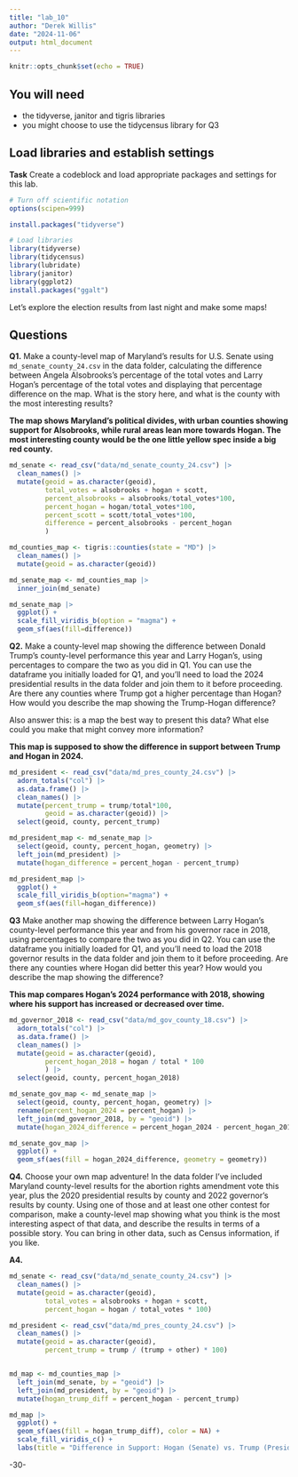 ```yaml
---
title: "lab_10"
author: "Derek Willis"
date: "2024-11-06"
output: html_document
---
```


```r
knitr::opts_chunk$set(echo = TRUE)
```

## You will need

-   the tidyverse, janitor and tigris libraries
-   you might choose to use the tidycensus library for Q3

## Load libraries and establish settings

**Task** Create a codeblock and load appropriate packages and settings for this lab.

```r
# Turn off scientific notation
options(scipen=999)

install.packages("tidyverse")

# Load libraries
library(tidyverse)
library(tidycensus)
library(lubridate)
library(janitor)
library(ggplot2)
install.packages("ggalt")

```

Let's explore the election results from last night and make some maps!

## Questions

**Q1.** Make a county-level map of Maryland's results for U.S. Senate using `md_senate_county_24.csv` in the data folder, calculating the difference between Angela Alsobrooks's percentage of the total votes and Larry Hogan's percentage of the total votes and displaying that percentage difference on the map. What is the story here, and what is the county with the most interesting results?

**The map shows Maryland's political divides, with urban counties showing support for Alsobrooks, while rural areas lean more towards Hogan. The most interesting county would be the one little yellow spec inside a big red county.**

```r

md_senate <- read_csv("data/md_senate_county_24.csv") |> 
  clean_names() |> 
  mutate(geoid = as.character(geoid),
         total_votes = alsobrooks + hogan + scott,
         percent_alsobrooks = alsobrooks/total_votes*100,
         percent_hogan = hogan/total_votes*100,
         percent_scott = scott/total_votes*100,
         difference = percent_alsobrooks - percent_hogan
         )

md_counties_map <- tigris::counties(state = "MD") |> 
  clean_names() |> 
  mutate(geoid = as.character(geoid))

md_senate_map <- md_counties_map |> 
  inner_join(md_senate)

md_senate_map |>
  ggplot() +
  scale_fill_viridis_b(option = "magma") +
  geom_sf(aes(fill=difference))

```

**Q2.** Make a county-level map showing the difference between Donald Trump's county-level performance this year and Larry Hogan's, using percentages to compare the two as you did in Q1. You can use the dataframe you initially loaded for Q1, and you'll need to load the 2024 presidential results in the data folder and join them to it before proceeding. Are there any counties where Trump got a higher percentage than Hogan? How would you describe the map showing the Trump-Hogan difference?

Also answer this: is a map the best way to present this data? What else could you make that might convey more information?

**This map is supposed to show the difference in support between Trump and Hogan in 2024.**

```r
md_president <- read_csv("data/md_pres_county_24.csv") |> 
  adorn_totals("col") |> 
  as.data.frame() |> 
  clean_names() |> 
  mutate(percent_trump = trump/total*100,
         geoid = as.character(geoid)) |> 
  select(geoid, county, percent_trump)

md_president_map <- md_senate_map |> 
  select(geoid, county, percent_hogan, geometry) |> 
  left_join(md_president) |> 
  mutate(hogan_difference = percent_hogan - percent_trump)

md_president_map |> 
  ggplot() +
  scale_fill_viridis_b(option="magma") +
  geom_sf(aes(fill=hogan_difference))

```

**Q3** Make another map showing the difference between Larry Hogan's county-level performance this year and from his governor race in 2018, using percentages to compare the two as you did in Q2. You can use the dataframe you initially loaded for Q1, and you'll need to load the 2018 governor results in the data folder and join them to it before proceeding. Are there any counties where Hogan did better this year? How would you describe the map showing the difference?

**This map compares Hogan’s 2024 performance with 2018, showing where his support has increased or decreased over time.**

```r
md_governor_2018 <- read_csv("data/md_gov_county_18.csv") |> 
  adorn_totals("col") |> 
  as.data.frame() |> 
  clean_names() |> 
  mutate(geoid = as.character(geoid),
         percent_hogan_2018 = hogan / total * 100
         ) |> 
  select(geoid, county, percent_hogan_2018)

md_senate_gov_map <- md_senate_map |> 
  select(geoid, county, percent_hogan, geometry) |> 
  rename(percent_hogan_2024 = percent_hogan) |> 
  left_join(md_governor_2018, by = "geoid") |> 
  mutate(hogan_2024_difference = percent_hogan_2024 - percent_hogan_2018)

md_senate_gov_map |> 
  ggplot() +
  geom_sf(aes(fill = hogan_2024_difference, geometry = geometry))

```

**Q4.** Choose your own map adventure! In the data folder I've included Maryland county-level results for the abortion rights amendment vote this year, plus the 2020 presidential results by county and 2022 governor's results by county. Using one of those and at least one other contest for comparison, make a county-level map showing what you think is the most interesting aspect of that data, and describe the results in terms of a possible story. You can bring in other data, such as Census information, if you like.

**A4.**

```r
md_senate <- read_csv("data/md_senate_county_24.csv") |> 
  clean_names() |> 
  mutate(geoid = as.character(geoid),
         total_votes = alsobrooks + hogan + scott,
         percent_hogan = hogan / total_votes * 100)

md_president <- read_csv("data/md_pres_county_24.csv") |> 
  clean_names() |> 
  mutate(geoid = as.character(geoid),
         percent_trump = trump / (trump + other) * 100)


md_map <- md_counties_map |> 
  left_join(md_senate, by = "geoid") |> 
  left_join(md_president, by = "geoid") |> 
  mutate(hogan_trump_diff = percent_hogan - percent_trump)

md_map |> 
  ggplot() +
  geom_sf(aes(fill = hogan_trump_diff), color = NA) +
  scale_fill_viridis_c() +
  labs(title = "Difference in Support: Hogan (Senate) vs. Trump (Presidential)", fill=difference)


```

-30-
